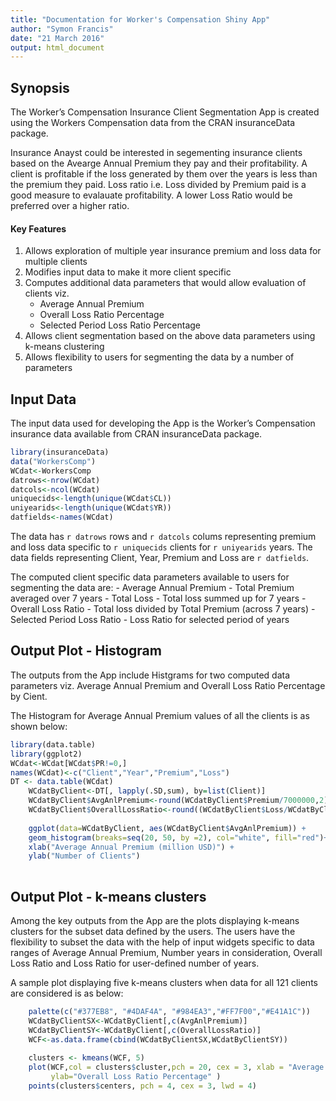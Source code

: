 ```yaml
---
title: "Documentation for Worker's Compensation Shiny App"
author: "Symon Francis"
date: "21 March 2016"
output: html_document
---
```


## Synopsis

The Worker's Compensation Insurance Client Segmentation App is created using the Workers Compensation data from the CRAN insuranceData package.

Insurance Anayst could be interested in segementing insurance clients based on the Avearge Annual Premium they pay and their profitability. A client is profitable if the loss generated by them over the years is less than the premium they paid. Loss ratio i.e. Loss divided by Premium paid is a good measure to evalauate profitability. A lower Loss Ratio would be preferred over a higher ratio.

#### Key Features

1. Allows exploration of multiple year insurance premium and loss data for multiple clients
2. Modifies input data to make it more client specific
3. Computes additional data parameters that would allow evaluation of clients viz.
    - Average Annual Premium
    - Overall Loss Ratio Percentage
    - Selected Period Loss Ratio Percentage
5. Allows client segmentation based on the above data parameters using k-means clustering
6. Allows flexibility to users for segmenting the data by a number of parameters

## Input Data

The input data used for developing the App is the Worker's Compensation insurance data available from CRAN insuranceData package.

```r

library(insuranceData)
data("WorkersComp")
WCdat<-WorkersComp
datrows<-nrow(WCdat)
datcols<-ncol(WCdat)
uniquecids<-length(unique(WCdat$CL))
uniyearids<-length(unique(WCdat$YR))
datfields<-names(WCdat)

```
The data has `r datrows` rows and `r datcols` colums representing premium and loss data specific to `r uniquecids` clients for `r uniyearids` years. The data fields representing Client, Year, Premium and Loss are `r datfields`. 

The computed client specific data parameters available to users for segmenting the data are:
- Average Annual Premium - Total Premium averaged over 7 years
- Total Loss - Total loss summed up for 7 years
- Overall Loss Ratio - Total loss divided by Total Premium (across 7 years)
- Selected Period Loss Ratio - Loss Ratio for selected period of years

## Output Plot - Histogram

The outputs from the App include Histgrams for two computed data parameters viz. Average Annual Premium and Overall Loss Ratio Percentage by Cient. 

The Histogram for Average Annual Premium values of all the clients is as shown below:

```r
library(data.table)
library(ggplot2)
WCdat<-WCdat[WCdat$PR!=0,]
names(WCdat)<-c("Client","Year","Premium","Loss")
DT <- data.table(WCdat)
    WCdatByClient<-DT[, lapply(.SD,sum), by=list(Client)]
    WCdatByClient$AvgAnlPremium<-round(WCdatByClient$Premium/7000000,2)
    WCdatByClient$OverallLossRatio<-round((WCdatByClient$Loss/WCdatByClient$Premium)*100,2)
    
    ggplot(data=WCdatByClient, aes(WCdatByClient$AvgAnlPremium)) + 
    geom_histogram(breaks=seq(20, 50, by =2), col="white", fill="red")+
    xlab("Average Annual Premium (million USD)") +
    ylab("Number of Clients") 
    
```

## Output Plot - k-means clusters
Among the key outputs from the App are the plots displaying k-means clusters for the subset data defined by the users. 
The users have the flexibility to subset the data with the help of input widgets specific to data ranges of Average Annual Premium, Number years in consideration, Overall Loss Ratio and Loss Ratio for user-defined number of years. 

A sample plot displaying five k-means clusters when data for all 121 clients are considered is as below:

```r
    palette(c("#377EB8", "#4DAF4A", "#984EA3","#FF7F00","#E41A1C"))
    WCdatByClientSX<-WCdatByClient[,c(AvgAnlPremium)]
    WCdatByClientSY<-WCdatByClient[,c(OverallLossRatio)]
    WCF<-as.data.frame(cbind(WCdatByClientSX,WCdatByClientSY))
    
    clusters <- kmeans(WCF, 5)
    plot(WCF,col = clusters$cluster,pch = 20, cex = 3, xlab = "Average Annual Premium",
         ylab="Overall Loss Ratio Percentage" )
    points(clusters$centers, pch = 4, cex = 3, lwd = 4)

```


